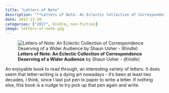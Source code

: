 ```yaml
---
title: "Letters of Note"
description: "**Letters of Note: An Eclectic Collection of Correspondence Deserving of a Wider Audience** by Shaun Usher - (*Kindle*)"
date: 2017-12-20
categories: ["2017", Kindle, non-fiction]
image: letters-of-note.jpg
---
```

![**Letters of Note: An Eclectic Collection of Correspondence Deserving of a Wider Audience** by Shaun Usher - (*Kindle*)](letters-of-note.jpg){fig-align="left"}

An enjoyable book to read through, an interesting variety of letters. It does seem that letter-writing is a dying art nowadays - it's been at least two decades, I think, since I last put pen to paper to write a letter. If nothing else, this book is a nudge to try pick up that pen again and write.